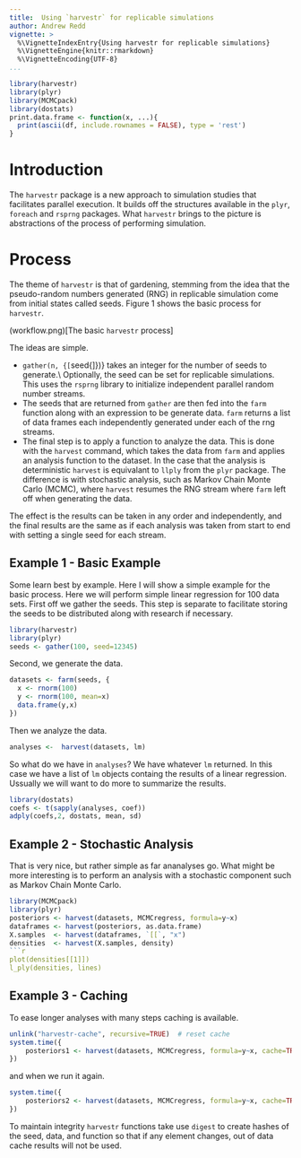 ```yaml
---
title:  Using `harvestr` for replicable simulations
author: Andrew Redd
vignette: >
  %\VignetteIndexEntry{Using harvestr for replicable simulations}
  %\VignetteEngine{knitr::rmarkdown}
  %\VignetteEncoding{UTF-8}
...
```


```r
library(harvestr)
library(plyr)
library(MCMCpack)
library(dostats)
print.data.frame <- function(x, ...){
  print(ascii(df, include.rownames = FALSE), type = 'rest')
}
```

# Introduction

The `harvestr` package is a new approach to simulation studies
that facilitates parallel execution. It builds off the structures
available in the `plyr`, `foreach` and `rsprng`
packages. What `harvestr` brings to the picture is abstractions
of the process of performing simulation.

# Process

The theme of `harvestr` is that of gardening, stemming from the
idea that the pseudo-random numbers generated (RNG) in replicable
simulation come from initial states called seeds. Figure 1 shows the
basic process for `harvestr`.


(workflow.png)[The basic `harvestr` process]


The ideas are simple.

* `gather(n, {[`seed{]})} takes an integer for the number of
  seeds to generate.\\ Optionally, the seed can be set for replicable
  simulations. This uses the `rsprng` library to initialize
  independent parallel random number streams.
* The seeds that are returned from `gather` are then fed into the
  `farm` function along with an expression to be generate data.
  `farm` returns a list of data frames each independently
  generated under each of the rng streams.
* The final step is to apply a function to analyze the data. This is
  done with the `harvest` command, which takes the data from
  `farm` and applies an analysis function to the dataset. In the
  case that the analysis is deterministic `harvest` is equivalant
  to `llply` from the `plyr` package. The difference is
  with stochastic analysis, such as Markov Chain Monte Carlo (MCMC),
  where `harvest` resumes the RNG stream where `farm` left
  off when generating the data.

The effect is the results can be taken in any order and independently,
and the final results are the same as if each analysis was taken from
start to end with setting a single seed for each stream.

## Example 1 - Basic Example

Some learn best by example. Here I will show a simple example for the
basic process. Here we will perform simple linear regression for 100
data sets. First off we gather the seeds. This step is separate to
facilitate storing the seeds to be distributed along with research if
necessary.

```r
library(harvestr)
library(plyr)
seeds <- gather(100, seed=12345)
```

Second, we generate the data.

```r
datasets <- farm(seeds, {
  x <- rnorm(100)
  y <- rnorm(100, mean=x)
  data.frame(y,x)
})
```

Then we analyze the data.

```r
analyses <-  harvest(datasets, lm)
```

So what do we have in `analyses`? We have whatever `lm`
returned. In this case we have a list of `lm` objects containg
the results of a linear regression. Ussually we will want to do more to
summarize the results.

```r
library(dostats)
coefs <- t(sapply(analyses, coef))
adply(coefs,2, dostats, mean, sd)
```

## Example 2 - Stochastic Analysis

That is very nice, but rather simple as far ananalyses go. What might be
more interesting is to perform an analysis with a stochastic component such
as Markov Chain Monte Carlo.

```r
library(MCMCpack)
library(plyr)
posteriors <- harvest(datasets, MCMCregress, formula=y~x)
dataframes <- harvest(posteriors, as.data.frame)
X.samples  <- harvest(dataframes, `[[`, "x")
densities  <- harvest(X.samples, density)
```r
plot(densities[[1]])
l_ply(densities, lines)
```

## Example 3 - Caching

To ease longer analyses with many steps caching is available.

```r
unlink("harvestr-cache", recursive=TRUE)  # reset cache
system.time({
    posteriors1 <- harvest(datasets, MCMCregress, formula=y~x, cache=TRUE)
})
```

and when we run it again.

```r
system.time({
    posteriors2 <- harvest(datasets, MCMCregress, formula=y~x, cache=TRUE)
})
```


To maintain integrity `harvestr` functions take use
`digest` to create hashes of the seed, data, and function so that
if any element changes, out of data cache results will not be used.
